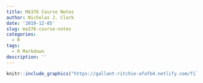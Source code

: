 ```yaml
---
title: MA376 Course Notes
author: Nicholas J. Clark
date: '2019-12-05'
slug: ma376-course-notes
categories:
  - R
tags:
  - R Markdown
description: ''
---
```


```r
knitr::include_graphics("https://gallant-ritchie-afafb4.netlify.com/files/CourseNotes/Lsn_1.pdf")
```